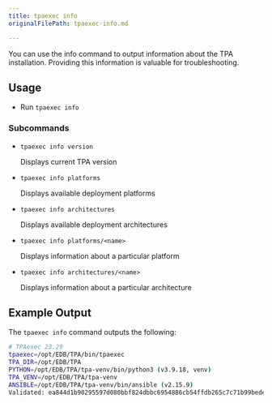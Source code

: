 ```yaml
---
title: tpaexec info
originalFilePath: tpaexec-info.md

---
```


You can use the info command to output information about the TPA installation.
Providing this information is valuable for troubleshooting.

## Usage

-   Run `tpaexec info`

### Subcommands

-   `tpaexec info version`

      Displays current TPA version

-   `tpaexec info platforms`

      Displays available deployment platforms

-   `tpaexec info architectures`

      Displays available deployment architectures

-   `tpaexec info platforms/<name>`

      Displays information about a particular platform

-   `tpaexec info architectures/<name>`

      Displays information about a particular architecture

## Example Output

The `tpaexec info` command outputs the following:

```bash
# TPAexec 23.29
tpaexec=/opt/EDB/TPA/bin/tpaexec
TPA_DIR=/opt/EDB/TPA
PYTHON=/opt/EDB/TPA/tpa-venv/bin/python3 (v3.9.18, venv)
TPA_VENV=/opt/EDB/TPA/tpa-venv
ANSIBLE=/opt/EDB/TPA/tpa-venv/bin/ansible (v2.15.9)
Validated: ea844d1b90295597d080bbf824dbbc6954886cb54ffdb265c7c71b99bedee67b [OK]
```
